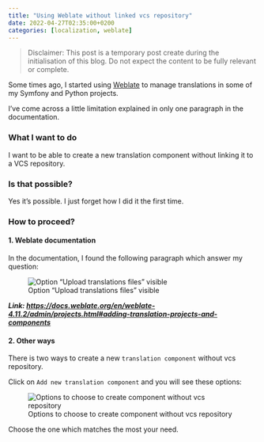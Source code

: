```yaml
---
title: "Using Weblate without linked vcs repository"
date: 2022-04-27T02:35:00+0200
categories: [localization, weblate]
---
```


> Disclaimer: This post is a temporary post create during the initialisation of this blog.
> Do not expect the content to be fully relevant or complete.

Some times ago, I started using [Weblate](https://weblate.org) to manage translations in some of my Symfony and Python
projects.

I've come across a little limitation explained in only one paragraph in the documentation.

### What I want to do

I want to be able to create a new translation component without linking it to a VCS repository.

### Is that possible?

Yes it's possible. I just forget how I did it the first time.

### How to proceed?

#### 1. Weblate documentation

In the documentation, I found the following paragraph which answer my question:

![Option "Upload translations files" visible](img-1.png)

**_Link: [https://docs.weblate.org/en/weblate-4.11.2/admin/projects.html#adding-translation-projects-and-components](https://docs.weblate.org/en/weblate-4.11.2/admin/projects.html#adding-translation-projects-and-components)_**

#### 2. Other ways

There is two ways to create a new `translation component` without vcs repository.

Click on `Add new translation component` and you will see these options:

![Options to choose to create component without vcs repository](img-2.png)

Choose the one which matches the most your need.
